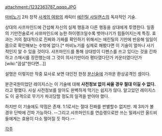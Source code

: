 attachment:/1232363787_qqqq.JPG

[[마비노기]] 2차 창작 [[사계의 여왕]]의 캐릭터 [[에린틸 사일랜스]]의 독자적인 기술.

상대의 사프마인드에 간섭해 자신의 실제 행동과 다른 행동을 상대에게 투영한다.
일종의 기만전술로서 샤프마인드에 능한 하이랭크일수록 벗어나기가 힘들어지는게 특징.
효과는 거의 절대적으로 진짜와 가짜를 확인하기 위해서는 에린틸의 기만에 반응해 일일이 몸으로 확인해보는 수밖에 없다.[* 마비노기를 실제로 해봤다면 이 기술이 얼마나 사기적인지 알 수 있을 것이다. 샤프마인드를 통해 상대방이 디펜스를 쓰고 있다는 것을 간파하고 스매시를 장전했는데 그 것이 의사기만이라 평타였다던가 카운터였다던가 [wiki:"끔살"한다면...]]

설명은 이렇지만 작중 묘사로 보면 대인전 한정 [[분신술]]에 가까운 환상공격인 셈이다. 

분관국원이었던 레이지스는 이 기술에 대해 '''사전정보 없이 싸울 경우 절대 이길 수 없다.'''라고 평했다. 사실 사전정보를 알아도 완벽하게 막기는 쉽지가 않다. 알고있던 레이지스도 이 공격으로 무기가 파괴당할 정도의 일격을 받아야 했다.

하지만 이 기술에도 약점은 존재. 1:1로서는 절대 진짜를 판별할수 없지만.
제 3자가 볼경우 단박에 간파 가능하다.
--그리고 샤프마인드를 연습랭으로만 쓰는 밀레시안 올드비들에게는 효용이 다소 떨어질 듯 하다.--

[[각주]]

